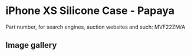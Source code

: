 
# iPhone XS Silicone Case - Papaya

Part number, for search engines, auction websites and such: MVF22ZM/A

## Image gallery

<div style={{ width: '100%', maxWidth: '768px' }}>
<GalleryComponent
    images={[
      {
        original: "/everysource/MVF22.webp",
        thumbnail: "/everypreview/MVF22.webp",
      },
      {
        original: "/everysource/MVF22_AV1_GOLD.webp",
        thumbnail: "/everypreview/MVF22_AV1_GOLD.webp",
      },
      {
        original: "/everysource/MVF22_AV1_SILVER.webp",
        thumbnail: "/everypreview/MVF22_AV1_SILVER.webp",
      },
      {
        original: "/everysource/MVF22_AV1_SPACE_GRAY.webp",
        thumbnail: "/everypreview/MVF22_AV1_SPACE_GRAY.webp",
      },
      {
        original: "/everysource/MVF22_AV2.webp",
        thumbnail: "/everypreview/MVF22_AV2.webp",
      }
    ]}
  />
</div>